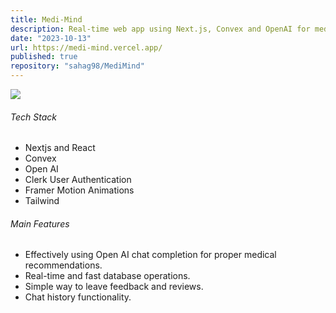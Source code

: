 ```yaml
---
title: Medi-Mind
description: Real-time web app using Next.js, Convex and OpenAI for medical treatment recommendations.
date: "2023-10-13"
url: https://medi-mind.vercel.app/
published: true
repository: "sahag98/MediMind"
---
```


[![](/medimind.png)](https://medi-mind.vercel.app)

###### Tech Stack

- Nextjs and React
- Convex
- Open AI
- Clerk User Authentication
- Framer Motion Animations
- Tailwind

###### Main Features

- Effectively using Open AI chat completion for proper medical recommendations.
- Real-time and fast database operations.
- Simple way to leave feedback and reviews.
- Chat history functionality.
